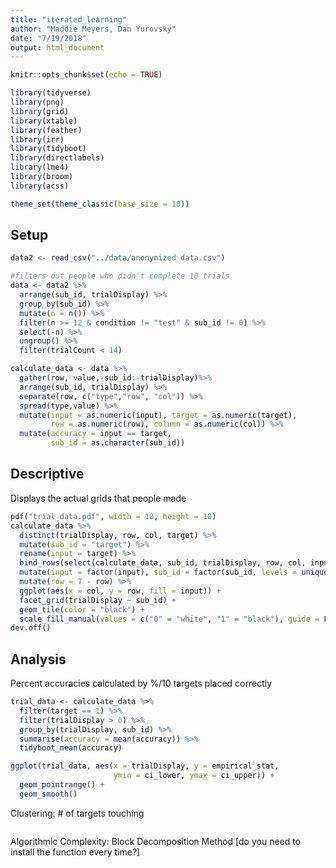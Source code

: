 ```yaml
---
title: "iterated_learning"
author: "Maddie Meyers, Dan Yurovsky"
date: "7/19/2018"
output: html_document
---
```


```r
knitr::opts_chunk$set(echo = TRUE)
```

```r
library(tidyverse)
library(png)
library(grid)
library(xtable)
library(feather)
library(irr)
library(tidyboot)
library(directlabels)
library(lme4)
library(broom)
library(acss)

theme_set(theme_classic(base_size = 10))
```

## Setup

```r
data2 <- read_csv("../data/anonymized_data.csv") 

#filters out people who didn't complete 10 trials
data <- data2 %>%
  arrange(sub_id, trialDisplay) %>%
  group_by(sub_id) %>%
  mutate(n = n()) %>%
  filter(n >= 12 & condition != "test" & sub_id != 0) %>%
  select(-n) %>%
  ungroup() %>%
  filter(trialCount < 14)
```

```r
calculate_data <- data %>%
  gather(row, value,-sub_id:-trialDisplay)%>%
  arrange(sub_id, trialDisplay) %>%
  separate(row, c("type","row", "col")) %>%
  spread(type,value) %>%
  mutate(input = as.numeric(input), target = as.numeric(target),
         row = as.numeric(row), column = as.numeric(col)) %>%
  mutate(accuracy = input == target,
         sub_id = as.character(sub_id)) 
```
## Descriptive
Displays the actual grids that people made 
```r
pdf("trial_data.pdf", width = 10, height = 10)
calculate_data %>%
  distinct(trialDisplay, row, col, target) %>%
  mutate(sub_id = "target") %>%
  rename(input = target) %>%
  bind_rows(select(calculate_data, sub_id, trialDisplay, row, col, input)) %>%
  mutate(input = factor(input), sub_id = factor(sub_id, levels = unique(.$sub_id))) %>%
  mutate(row = 7 - row) %>%
  ggplot(aes(x = col, y = row, fill = input)) +
  facet_grid(trialDisplay ~ sub_id) +
  geom_tile(color = "black") +
  scale_fill_manual(values = c("0" = "white", "1" = "black"), guide = F)
dev.off()
```

## Analysis
Percent accuracies calculated by %/10 targets placed correctly 
```r
trial_data <- calculate_data %>%
  filter(target == 1) %>%
  filter(trialDisplay > 0) %>%
  group_by(trialDisplay, sub_id) %>%
  summarise(accuracy = mean(accuracy)) %>%
  tidyboot_mean(accuracy) 

ggplot(trial_data, aes(x = trialDisplay, y = empirical_stat, 
                       ymin = ci_lower, ymax = ci_upper)) + 
  geom_pointrange() + 
  geom_smooth()
```

Clustering: # of targets touching 
```r

```

Algorithmic Complexity: Block Decomposition Method [do you need to install the function every time?]
```r

```

